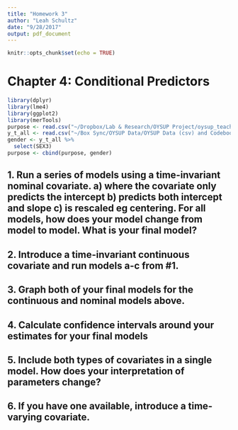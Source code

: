 ```yaml
---
title: "Homework 3"
author: "Leah Schultz"
date: "9/28/2017"
output: pdf_document
---
```


```r
knitr::opts_chunk$set(echo = TRUE)
```

# Chapter 4: Conditional Predictors
```r
library(dplyr)
library(lme4)
library(ggplot2)
library(merTools)
purpose <- read.csv("~/Dropbox/Lab & Research/OYSUP Project/oysup_teacher_self.csv")
y_t_all <- read.csv("~/Box Sync/OYSUP Data/OYSUP Data (csv) and Codebooks/youth_best_teacher_Oct-9.csv")
gender <- y_t_all %>%
  select(SEX3)
purpose <- cbind(purpose, gender)
```

## 1. Run a series of models using a time-invariant nominal covariate. a) where the covariate only predicts the intercept b) predicts both intercept and slope c) is rescaled eg centering. For all models, how does your model change from model to model. What is your final model?


## 2. Introduce a time-invariant continuous covariate and run models a-c from #1.

## 3. Graph both of your final models for the continuous and nominal models above.

## 4. Calculate confidence intervals around your estimates for your final models

## 5. Include both types of covariates in a single model. How does your interpretation of parameters change?

## 6. If you have one available, introduce a time-varying covariate.